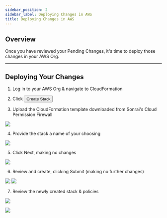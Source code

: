 ```yaml
---
sidebar_position: 2
sidebar_label: Deploying Changes in AWS
title: Deploying Changes in AWS
---
```


## Overview 

Once you have reviewed your Pending Changes, it's time to deploy those changes in your AWS Org. 

---

## Deploying Your Changes

1. Log in to your AWS Org & navigate to CloudFormation

2. Click <button>Create Stack</button>

3. Upload the CloudFormation template downloaded from Sonrai's Cloud Permission Firewall

<img src="/img/cpf/permissions-firewall/pending-changes/deploying-changes/5A4B17E1-D881-4773-8533-4A151AE60DFB.png"></img>

4. Provide the stack a name of your choosing

<img src="/img/cpf/permissions-firewall/pending-changes/deploying-changes/B06E39ED-2754-4D5E-A9C0-E6C5CF0ABBCB.png"></img>

5. Click <orangebutton>Next</orangebutton>, making no changes

<img src="/img/cpf/permissions-firewall/pending-changes/deploying-changes/00019887-FBEA-44F0-9B03-9380143036CD.png"></img>

6. Review and create, clicking <orangebutton>Submit</orangebutton> (making no further changes)

<img src="/img/cpf/permissions-firewall/pending-changes/deploying-changes/4648B028-9DE1-4A64-9BF9-7B19A1E43CC8.png"></img>
<img src="/img/cpf/permissions-firewall/pending-changes/deploying-changes/952C1E52-C623-47AA-BBDC-528E2AFA0967.png"></img>

7. Review the newly created stack & policies

<img src="/img/cpf/permissions-firewall/pending-changes/deploying-changes/BAB3376B-785B-4226-BFD6-1BF55F4084CE.png"></img>

<img src="/img/cpf/permissions-firewall/pending-changes/deploying-changes/51C22182-9233-4052-8418-03D352BEBF38.png"></img>